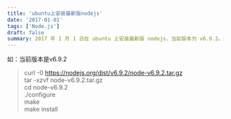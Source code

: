 ```yaml
---
title: 'ubuntu上安装最新版nodejs'
date: '2017-01-01'
tags: ['Node.js']
draft: false
summary: 2017 年 1 月 1 日在 ubuntu 上安装最新版 nodejs，当前版本为 v6.9.2。通过 curl 下载、tar 解压、configure 配置、make 编译、make install 安装等步骤完成安装。 
---
```


如：当前版本是v6.9.2
> curl -0 https://nodejs.org/dist/v6.9.2/node-v6.9.2.tar.gz  
tar -xzvf node-v6.9.2.tar.gz  
cd node-v6.9.2  
./configure  
make  
make install